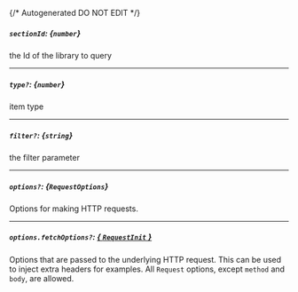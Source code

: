 {/* Autogenerated DO NOT EDIT  */}
##### `sectionId`: *{`number`}*
the Id of the library to query

---
##### `type?`: *{`number`}*
item type

---
##### `filter?`: *{`string`}*
the filter parameter

---
##### `options?`: *{`RequestOptions`}*
Options for making HTTP requests.

---
##### `options.fetchOptions?`: [*{ `RequestInit` }*](https://developer.mozilla.org/en-US/docs/Web/API/Request/Request#options)
Options that are passed to the underlying HTTP request. This can be used to inject extra headers for examples. All `Request` options, except `method` and `body`, are allowed.

